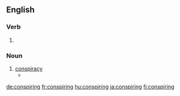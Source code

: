==English==

===Verb===
{{head|en}}

# {{present participle of|conspire|lang=en}}

===Noun===
{{en-noun}}

# [[conspiracy]]
#* {{quote-news|year=2007|date=July 15|author=|title=The Nixonian Whitewash, Scrubbed|work=New York Times|url=http://www.nytimes.com/2007/07/15/opinion/15sun4.html
|passage=This time, however, eavesdropping on more of his tragicomic '''conspirings''' is secondary to the fact that they are part of an agreement to finally legitimize the privately run, propagandistic Nixon library. }}

[[de:conspiring]]
[[fr:conspiring]]
[[hu:conspiring]]
[[ja:conspiring]]
[[fi:conspiring]]